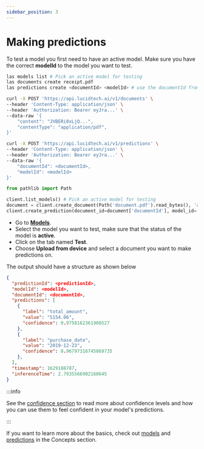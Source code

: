 ```yaml
---
sidebar_position: 3
---
```



# Making predictions

To test a model you first need to have an active model. Make sure you have the correct **modelId** to the model you want to test.

<Tabs groupId="programming-language">
<TabItem value="cli" label="CLI" default>

```bash
las models list # Pick an active model for testing
las documents create receipt.pdf
las predictions create <documentId> <modelId> # use the documentId from the previous step
```

</TabItem>
<TabItem value="curl" label="cURL">

```bash
curl -X POST 'https://api.lucidtech.ai/v1/documents' \
--header 'Content-Type: application/json' \
--header 'Authorization: Bearer eyJra...' \
--data-raw '{
    "content": "JVBERi0xLjQ...",
    "contentType": "application/pdf",
}'

curl -X POST 'https://api.lucidtech.ai/v1/predictions' \
--header 'Content-Type: application/json' \
--header 'Authorization: Bearer eyJra...' \
--data-raw '{
    "documentId": <documentId>,
    "modelId": <modelId>
}'
```

</TabItem>
<TabItem value="python" label="Python">

```python
from pathlib import Path

client.list_models() # Pick an active model for testing
document = client.create_document(Path('document.pdf').read_bytes(), 'application/pdf')
client.create_prediction(document_id=document['documentId'], model_id='<modelId>')
```

</TabItem>
<TabItem value="app" label="App">

* Go to [**Models**](https://app.cradl.ai/models).
* Select the model you want to test, make sure that the status of the model is **active**.
* Click on the tab named **Test**.
* Choose **Upload from device** and select a document you want to make predictions on.

</TabItem>
</Tabs>

The output should have a structure as shown below
```json
{
  "predictionId": <predictionId>,
  "modelId": <modelId>,
  "documentId": <documentId>,
  "predictions": [
    {
      "label": "total_amount",
      "value": "5154.06",
      "confidence": 0.9758162361908527
    },
    {
      "label": "purchase_date",
      "value": "2019-12-23",
      "confidence": 0.96797316745869735
    },
  ],
  "timestamp": 1629188787,
  "inferenceTime": 2.7935566902160645
}
```
:::info

See the [confidence section](../concepts/predictions.mdx#confidence) to read more about confidence levels and how you can use them to feel confident in your model's predictions.

:::

If you want to learn more about the basics, check out [models](../concepts/models) and [predictions](../concepts/predictions) in the Concepts section.
